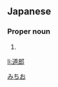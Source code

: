 ==Japanese==
{{ja-kanjitab|道|郎}}

===Proper noun===
{{ja-pos|proper|みちお}}

# {{given name|male|lang=ja}}

[[Category:Japanese male given names|みちお]]

[[li:道郎]]